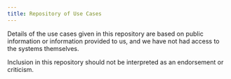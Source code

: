 ```yaml
---
title: Repository of Use Cases
---
```



<CookieBanner />

Details of the use cases given in this repository are based on public information or information provided to us, and we have not had access to the systems themselves.

Inclusion in this repository should not be interpreted as an endorsement or criticism.

<RepositoryTable />

